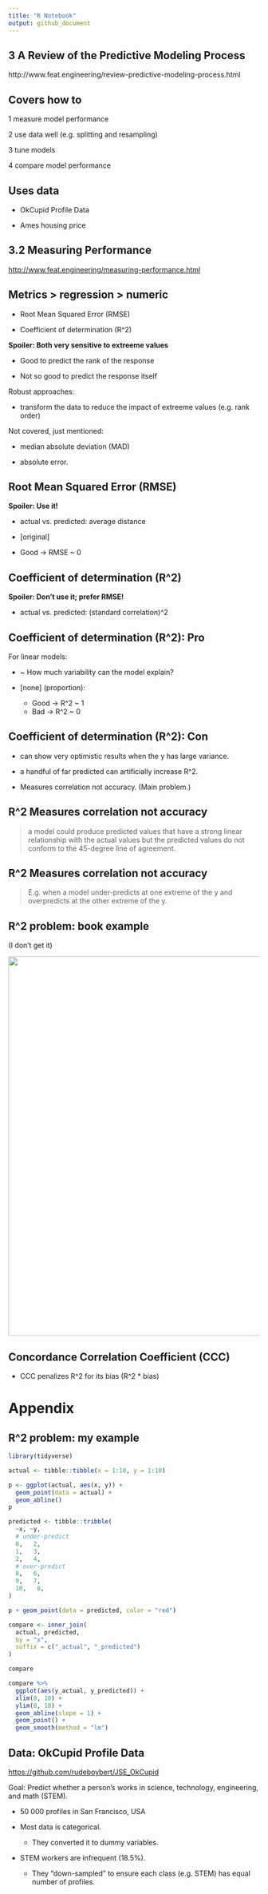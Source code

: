 ```yaml
---
title: "R Notebook"
output: github_document
---
```




## 3 A Review of the Predictive Modeling Process

http://www.feat.engineering/review-predictive-modeling-process.html

## Covers how to

1 measure model performance

2 use data well (e.g. splitting and resampling)

3 tune models

4 compare model performance

## Uses data

* OkCupid Profile Data

* Ames housing price

## 3.2 Measuring Performance

<http://www.feat.engineering/measuring-performance.html>

## Metrics > regression > numeric

* Root Mean Squared Error (RMSE)

* Coefficient of determination (R^2)

__Spoiler: Both very sensitive to extreeme values__

* Good to predict the rank of the response

* Not so good to predict the response itself

Robust approaches:

* transform the data to reduce the impact of extreeme values (e.g. rank order)


Not covered, just mentioned: 

* median absolute deviation (MAD) 

* absolute error.

## Root Mean Squared Error (RMSE)

__Spoiler: Use it!__

* actual vs. predicted: average distance

* [original]

* Good -> RMSE ~ 0

## Coefficient of determination (R^2)

__Spoiler: Don't use it; prefer RMSE!__

* actual vs. predicted: (standard correlation)^2

## Coefficient of determination (R^2): Pro

For linear models:

* ~ How much variability can the model explain?

* [none] (proportion):
    * Good -> R^2 ~ 1
    * Bad -> R^2 ~ 0

## Coefficient of determination (R^2): Con

* can show very optimistic results when the y has large variance. 

* a handful of far predicted can artificially increase R^2.

* Measures correlation not accuracy. (Main problem.)

## R^2 Measures correlation not accuracy

> a model could produce predicted values that have a strong linear relationship with the actual values but the predicted values do not conform to the 45-degree line of agreement. 

## R^2 Measures correlation not accuracy

> E.g. when a model under-predicts at one extreme of the y and overpredicts at the other extreme of the y.

## R^2 problem: book example

(I don't get it)

<img src=http://i.imgur.com/lMFSHw2.png width=760>

## Concordance Correlation Coefficient (CCC)

* CCC penalizes R^2 for its bias (R^2 * bias)




# Appendix 

## R^2 problem: my example

```r
library(tidyverse)

actual <- tibble::tibble(x = 1:10, y = 1:10)

p <- ggplot(actual, aes(x, y)) + 
  geom_point(data = actual) +
  geom_abline()
p
```

```r
predicted <- tibble::tribble(
  ~x, ~y,
  # under-predict
  0,   2,  
  1,   3,
  2,   4,
  # over-predict
  8,   6,  
  9,   7,
  10,   8,
)

p + geom_point(data = predicted, color = "red")
```

```r
compare <- inner_join(
  actual, predicted, 
  by = "x", 
  suffix = c("_actual", "_predicted")
)

compare
```

```r
compare %>% 
  ggplot(aes(y_actual, y_predicted)) +
  xlim(0, 10) +
  ylim(0, 10) +
  geom_abline(slope = 1) +
  geom_point() +
  geom_smooth(method = "lm")
```



## Data: OkCupid Profile Data

<https://github.com/rudeboybert/JSE_OkCupid>

Goal: Predict whether a person's works in science, technology, engineering, and math (STEM).

* 50 000 profiles in San Francisco, USA

* Most data is categorical.
    * They converted it to dummy variables.

* STEM workers are infrequent (18.5%).
    * They "down-sampled" to ensure each class (e.g. STEM) has equal number of profiles.